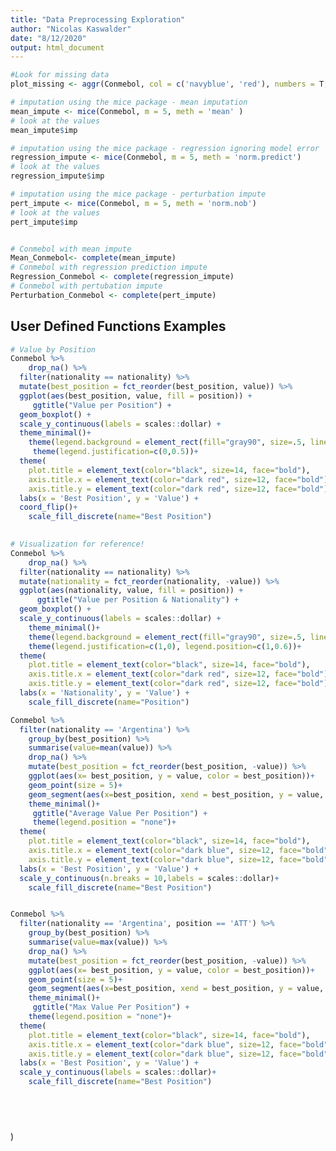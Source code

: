```yaml
---
title: "Data Preprocessing Exploration"
author: "Nicolas Kaswalder"
date: "8/12/2020"
output: html_document
---
```


```r

#Look for missing data
plot_missing <- aggr(Conmebol, col = c('navyblue', 'red'), numbers = T, sortVars = T)

# imputation using the mice package - mean imputation
mean_impute <- mice(Conmebol, m = 5, meth = 'mean' )
# look at the values
mean_impute$imp

# imputation using the mice package - regression ignoring model error
regression_impute <- mice(Conmebol, m = 5, meth = 'norm.predict')
# look at the values
regression_impute$imp

# imputation using the mice package - perturbation impute
pert_impute <- mice(Conmebol, m = 5, meth = 'norm.nob')
# look at the values
pert_impute$imp


# Conmebol with mean impute
Mean_Conmebol<- complete(mean_impute)
# Conmebol with regression prediction impute
Regression_Conmebol <- complete(regression_impute)
# Conmebol with pertubation impute
Perturbation_Conmebol <- complete(pert_impute)

```


## User Defined Functions Examples


```r

# Value by Position
Conmebol %>% 
    drop_na() %>% 
  filter(nationality == nationality) %>% 
  mutate(best_position = fct_reorder(best_position, value)) %>% 
  ggplot(aes(best_position, value, fill = position)) +
     ggtitle("Value per Position") +
  geom_boxplot() +
  scale_y_continuous(labels = scales::dollar) +
  theme_minimal()+
    theme(legend.background = element_rect(fill="gray90", size=.5, linetype="dotted",))+
     theme(legend.justification=c(0,0.5))+
  theme(
    plot.title = element_text(color="black", size=14, face="bold"),
    axis.title.x = element_text(color="dark red", size=12, face="bold"),
    axis.title.y = element_text(color="dark red", size=12, face="bold"))+
  labs(x = 'Best Position', y = 'Value') +
  coord_flip()+
    scale_fill_discrete(name="Best Position")
  
```

```r

# Visualization for reference!
Conmebol %>% 
    drop_na() %>% 
  filter(nationality == nationality) %>% 
  mutate(nationality = fct_reorder(nationality, -value)) %>% 
  ggplot(aes(nationality, value, fill = position)) +
      ggtitle("Value per Position & Nationality") +
  geom_boxplot() +
  scale_y_continuous(labels = scales::dollar) +
    theme_minimal()+
    theme(legend.background = element_rect(fill="gray90", size=.5, linetype="dotted"))+
    theme(legend.justification=c(1,0), legend.position=c(1,0.6))+
  theme(
    plot.title = element_text(color="black", size=14, face="bold"),
    axis.title.x = element_text(color="dark red", size=12, face="bold"),
    axis.title.y = element_text(color="dark red", size=12, face="bold"))+
  labs(x = 'Nationality', y = 'Value') +
    scale_fill_discrete(name="Position")

```

```r

Conmebol %>% 
  filter(nationality == 'Argentina') %>%
    group_by(best_position) %>% 
    summarise(value=mean(value)) %>% 
    drop_na() %>% 
    mutate(best_position = fct_reorder(best_position, -value)) %>% 
    ggplot(aes(x= best_position, y = value, color = best_position))+
    geom_point(size = 5)+
    geom_segment(aes(x=best_position, xend = best_position, y = value, yend = 0))+
    theme_minimal()+
     ggtitle("Average Value Per Position") +
     theme(legend.position = "none")+
  theme(
    plot.title = element_text(color="black", size=14, face="bold"),
    axis.title.x = element_text(color="dark blue", size=12, face="bold"),
    axis.title.y = element_text(color="dark blue", size=12, face="bold"))+
  labs(x = 'Best Position', y = 'Value') +
  scale_y_continuous(n.breaks = 10,labels = scales::dollar)+
    scale_fill_discrete(name="Best Position")


Conmebol %>% 
  filter(nationality == 'Argentina', position == 'ATT') %>%
    group_by(best_position) %>% 
    summarise(value=max(value)) %>% 
    drop_na() %>% 
    mutate(best_position = fct_reorder(best_position, -value)) %>% 
    ggplot(aes(x= best_position, y = value, color = best_position))+
    geom_point(size = 5)+
    geom_segment(aes(x=best_position, xend = best_position, y = value, yend = 0))+
    theme_minimal()+
     ggtitle("Max Value Per Position") +
    theme(legend.position = "none")+
  theme(
    plot.title = element_text(color="black", size=14, face="bold"),
    axis.title.x = element_text(color="dark blue", size=12, face="bold"),
    axis.title.y = element_text(color="dark blue", size=12, face="bold"))+
  labs(x = 'Best Position', y = 'Value') +
  scale_y_continuous(labels = scales::dollar)+
    scale_fill_discrete(name="Best Position")



  
```
)


